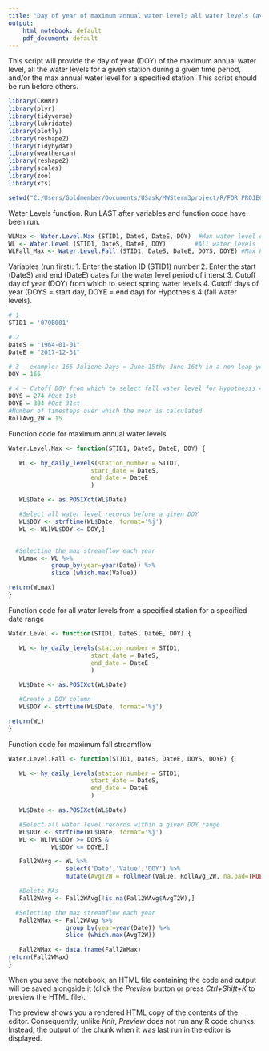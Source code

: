 ---
title: "Day of year of maximum annual water level; all water levels (available from the Water Survey); and max fall water levels"
output:
    html_notebook: default
    pdf_document: default
---

This script will provide the day of year (DOY) of the maximum annual water level, all the water levels for a given station during a given time period, and/or the max annual water level for a specified station. This script should be run before others.

```{r}
library(CRHMr)
library(plyr)
library(tidyverse)
library(lubridate)
library(plotly)
library(reshape2)
library(tidyhydat)
library(weathercan)
library(reshape2)
library(scales)
library(zoo)
library(xts)

setwd("C:/Users/Goldmember/Documents/USask/MWSterm3project/R/FOR_PROJECT")
```

Water Levels function.  Run LAST after variables and function code have been run.
```{r}
WLMax <- Water.Level.Max (STID1, DateS, DateE, DOY)  #Max water level each year
WL <- Water.Level (STID1, DateS, DateE, DOY)        #All water levels
WLFall_Max <- Water.Level.Fall (STID1, DateS, DateE, DOYS, DOYE) #Max Fall water levels
```

Variables (run first):
1. Enter the station ID (STID1) number
2. Enter the start (DateS) and end (DateE) dates for the water level period of interst
3. Cutoff day of year (DOY) from which to select spring water levels
4. Cutoff days of year (DOYS = start day, DOYE = end day) for Hypothesis 4 (fall water levels).
```{r}
# 1
STID1 = '07OB001'

# 2
DateS = "1964-01-01"
DateE = "2017-12-31"

# 3 - example: 166 Juliene Days = June 15th; June 16th in a non leap year
DOY = 166

# 4 - Cutoff DOY from which to select fall water level for Hypothesis 4)
DOYS = 274 #Oct 1st
DOYE = 304 #Oct 31st
#Number of timesteps over which the mean is calculated
RollAvg_2W = 15
```

Function code for maximum annual water levels
```{r}
Water.Level.Max <- function(STID1, DateS, DateE, DOY) {

   WL <- hy_daily_levels(station_number = STID1,
                       start_date = DateS, 
                       end_date = DateE
                       )

   WL$Date <- as.POSIXct(WL$Date)

   #Select all water level records before a given DOY
   WL$DOY <- strftime(WL$Date, format='%j')
   WL <- WL[WL$DOY <= DOY,]


  #Selecting the max streamflow each year
   WLmax <- WL %>% 
            group_by(year=year(Date)) %>% 
            slice (which.max(Value))

return(WLmax)
}
```

Function code for all water levels from a specified station for a specified date range
```{r}
Water.Level <- function(STID1, DateS, DateE, DOY) {

   WL <- hy_daily_levels(station_number = STID1,
                       start_date = DateS, 
                       end_date = DateE
                       )

   WL$Date <- as.POSIXct(WL$Date)

   #Create a DOY column
   WL$DOY <- strftime(WL$Date, format='%j')

return(WL)
}
```

Function code for maximum fall streamflow
```{r}
Water.Level.Fall <- function(STID1, DateS, DateE, DOYS, DOYE) {

   WL <- hy_daily_levels(station_number = STID1,
                       start_date = DateS, 
                       end_date = DateE
                       )

   WL$Date <- as.POSIXct(WL$Date)

   #Select all water level records within a given DOY range
   WL$DOY <- strftime(WL$Date, format='%j')
   WL <- WL[WL$DOY >= DOYS &
            WL$DOY <= DOYE,]

   Fall2WAvg <- WL %>%
                select('Date','Value','DOY') %>%
                mutate(AvgT2W = rollmean(Value, RollAvg_2W, na.pad=TRUE, align="center")) 

   #Delete NAs
   Fall2WAvg <- Fall2WAvg[!is.na(Fall2WAvg$AvgT2W),]

  #Selecting the max streamflow each year
   Fall2WMax <- Fall2WAvg %>% 
                group_by(year=year(Date)) %>% 
                slice (which.max(AvgT2W))

   Fall2WMax <- data.frame(Fall2WMax)
return(Fall2WMax)
}

```

When you save the notebook, an HTML file containing the code and output will be saved alongside it (click the *Preview* button or press *Ctrl+Shift+K* to preview the HTML file).

The preview shows you a rendered HTML copy of the contents of the editor. Consequently, unlike *Knit*, *Preview* does not run any R code chunks. Instead, the output of the chunk when it was last run in the editor is displayed.
